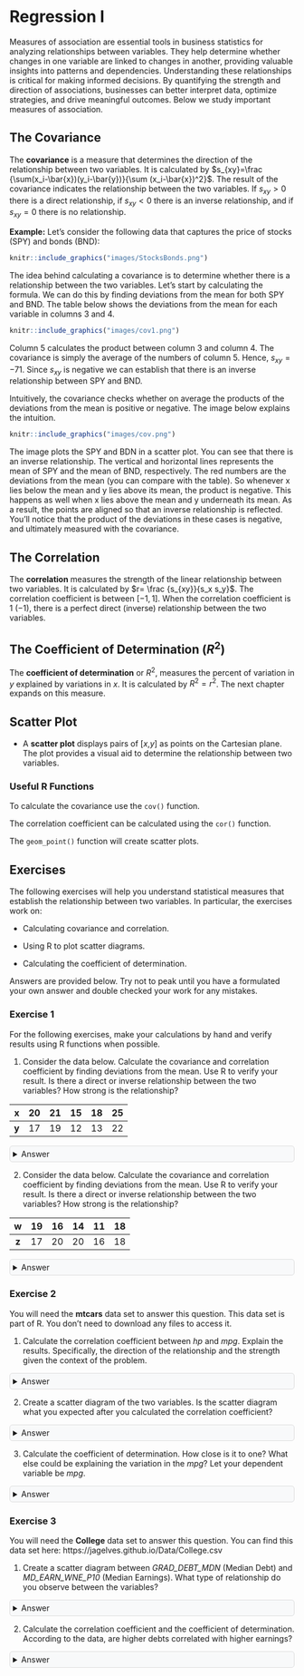 <style>
details {
  background-color: #F8F9FA;
  padding: 5px;
  border: 1px solid #ddd; /* Light border */
  border-radius: 5px; /* Rounded corners */
  margin: 10px 0; /* Spacing */
}

details summary {
  cursor: pointer; /* Pointer cursor for interactivity */
}
</style>

# Regression I

Measures of association are essential tools in business statistics for analyzing relationships between variables. They help determine whether changes in one variable are linked to changes in another, providing valuable insights into patterns and dependencies. Understanding these relationships is critical for making informed decisions. By quantifying the strength and direction of associations, businesses can better interpret data, optimize strategies, and drive meaningful outcomes. Below we study important measures of association.

## The Covariance
The **covariance** is a measure that determines the direction of the relationship between two variables. It is calculated by $s_{xy}=\frac {\sum(x_i-\bar{x})(y_i-\bar{y})}{\sum (x_i-\bar{x})^2}$. The result of the covariance indicates the relationship between the two variables. If $s_{xy}>0$ there is a direct relationship, if $s_{xy}<0$ there is an inverse relationship, and if $s_{xy}=0$ there is no relationship.

**Example:** Let's consider the following data that captures the price of stocks (SPY) and bonds (BND):

```r
knitr::include_graphics("images/StocksBonds.png")
```

The idea behind calculating a covariance is to determine whether there is a relationship between the two variables. Let's start by calculating the formula. We can do this by finding deviations from the mean for both SPY and BND. The table below shows the deviations from the mean  for each variable in columns 3 and 4.

```r
knitr::include_graphics("images/cov1.png")
```
Column 5 calculates the product between column 3 and column 4. The covariance is simply the average of the numbers of column 5. Hence, $s_{xy}=-71$. Since $s_{xy}$ is negative we can establish that there is an inverse relationship between SPY and BND.

Intuitively, the covariance checks whether on average the products of the deviations from the mean is positive or negative. The image below explains the intuition.

```r
knitr::include_graphics("images/cov.png")
```
The image plots the SPY and BDN in a scatter plot. You can see that there is an inverse relationship. The vertical and horizontal lines represents the mean of SPY and the mean of BND, respectively. The red numbers are the deviations from the mean (you can compare with the table). So whenever x lies below the mean and y lies above its mean, the product is negative. This happens as well when x lies above the mean and y underneath its mean. As a result, the points are aligned so that an inverse relationship is reflected. You'll notice that the product of the deviations in these cases is negative, and ultimately measured with the covariance.

## The Correlation

The **correlation** measures the strength of the linear relationship between two variables. It is calculated by $r= \frac {s_{xy}}{s_x s_y}$. The correlation coefficient is between $[-1,1]$. When the correlation coefficient is $1$ ($-1$), there is a perfect direct (inverse) relationship between the two variables.

## The Coefficient of Determination ($R^2$)
The **coefficient of determination** or $R^2$, measures the percent of variation in $y$ explained by variations in $x$. It is calculated by $R^2=r^2$. The next chapter expands on this measure.

## Scatter Plot
-   A **scatter plot** displays pairs of \[$x$,$y$\] as points on the Cartesian plane. The plot provides a visual aid to determine the relationship between two variables.

### Useful R Functions {.unnumbered}

To calculate the covariance use the `cov()` function.

The correlation coefficient can be calculated using the `cor()` function.

The `geom_point()` function will create scatter plots.

## Exercises

The following exercises will help you understand statistical measures that establish the relationship between two variables. In particular, the exercises work on:

-   Calculating covariance and correlation.

-   Using R to plot scatter diagrams.

-   Calculating the coefficient of determination.

Answers are provided below. Try not to peak until you have a formulated your own answer and double checked your work for any mistakes.

### Exercise 1 {.unnumbered}

For the following exercises, make your calculations by hand and verify results using R functions when possible.

1.  Consider the data below. Calculate the covariance and correlation coefficient by finding deviations from the mean. Use R to verify your result. Is there a direct or inverse relationship between the two variables? How strong is the relationship?

| **x** | 20  | 21  | 15  | 18  | 25  |
|:-----:|:---:|:---:|:---:|:---:|:---:|
| **y** | 17  | 19  | 12  | 13  | 22  |

<details>

<summary>Answer</summary>
*The covariance is $14.9$ and the correlation is $0.96$. The results indicate that there is a strong direct relationship between the two variables.*

*Let's start by finding the deviations from the mean for the x variable in R.*

```r
x<-c(20,21,15,18,25)
(devx<-x-mean(x))
```

*We will do the same with y:*

```r
y<-c(17,19,12,13,22)
(devy<-y-mean(y))
```

*Note that when the deviations in x are negative (positive), they are also negative (positive) in y. This is indicative of a direct relationship between the two variables. The covariance is given by:*

```r
(Ex1Cov<-sum(devx*devy)/(length(devx)-1))
```

*We can verify this by using `cov()` function in R.*

```r
cov(x,y)
```

*The correlation coefficient is found by dividing the covariance over the product of standard deviations. In R:*

```r
(Ex1Cor<-Ex1Cov/(sd(x)*sd(y)))
```

*We can once more verify the result in R with the built in function `cor()`.*

```r
cor(x,y)
```
</details>

2.  Consider the data below. Calculate the covariance and correlation coefficient by finding deviations from the mean. Use R to verify your result. Is there a direct or inverse relationship between the two variables? How strong is the relationship?

| **w** | 19  | 16  | 14  | 11  | 18  |
|:-----:|:---:|:---:|:---:|:---:|:---:|
| **z** | 17  | 20  | 20  | 16  | 18  |

<details>

<summary>Answer</summary>
*The covariance is $0.85$ and the correlation is $0.148$. The results indicate that there is a very weak direct relationship between the two variables. They might be unrelated.*

*Let's start with w and finding the deviations from the mean in R.*

```r
w<-c(19,16,14,11,18)
(devw<-w-mean(w))
```

*We will do the same with z:*

```r
z<-c(17,20,20,16,18)
(devz<-z-mean(z))
```

*The covariance is given by:*

```r
(Ex2Cov<-sum(devw*devz)/(length(devz)-1))
```

*We can verify this with the `cov()` function in R.*

```r
cov(w,z)
```

*The correlation coefficient is found by dividing the covariance over the product of standard deviations. In R:*

```r
(Ex2Cor<-Ex2Cov/(sd(z)*sd(w)))
```

*We can once more verify the result in R with the built in function `cor()`.*

```r
cor(w,z)
```

</details>

### Exercise 2 {.unnumbered}

You will need the **mtcars** data set to answer this question. This data set is part of R. You don't need to download any files to access it.

1.  Calculate the correlation coefficient between *hp* and *mpg*. Explain the results. Specifically, the direction of the relationship and the strength given the context of the problem.

<details>

<summary>Answer</summary>
*The correlation coefficient is $-0.78$. This is indicative of a moderately strong inverse relationship between mpg and mp.*

*In R we can easily calculate the correlation coefficient with the `cor()` function.*

```r
cor(mtcars$mpg,mtcars$hp)
```
</details>

2.  Create a scatter diagram of the two variables. Is the scatter diagram what you expected after you calculated the correlation coefficient?

<details>

<summary>Answer</summary>
The scatter diagram is downward sloping. Most points are close to the trend line. It is what was expected from a correlation coefficient of $-0.78$.

```r
library(tidyverse)
library(ggthemes)
mtcars %>% ggplot() + 
  geom_point(aes(y=mpg,x=hp), col="black",
             bg="grey", pch=21) +
  geom_smooth(aes(y=mpg,x=hp), formula=y~x,
              method="lm", se=F) +
  theme_clean()
```
</details>

3.  Calculate the coefficient of determination. How close is it to one? What else could be explaining the variation in the *mpg*? Let your dependent variable be *mpg*.

<details>

<summary>Answer</summary>
*The coefficient of determination is $0.6$. This value is not very close to one. This is expected since miles per gallon can also vary because of the cars weight, and fuel efficiency. It makes sense that the hp only explains $60$% of the total variation.*

*In R we can calculate the coefficient of determination by squaring the correlation coefficient.*

```r
cor(mtcars$mpg,mtcars$hp)^2
```

</details>

### Exercise 3 {.unnumbered}

You will need the **College** data set to answer this question. You can find this data set here: https://jagelves.github.io/Data/College.csv

1.  Create a scatter diagram between *GRAD_DEBT_MDN* (Median Debt) and *MD_EARN_WNE_P10* (Median Earnings). What type of relationship do you observe between the variables?

<details>

<summary>Answer</summary>
*It seems like there is a direct relationship between both variables. The more debt you take, the higher the salary.*

*Start by loading the data. We'll use the `read_csv()` function:*

```r
library(tidyverse)
College<-read_csv("https://jagelves.github.io/Data/College.csv")
```

The two variables of interest are *GRAD_DEBT_MDN* and *MD_EARN_WNE_P10*. The following code creates the scatter plot:

```r
College %>% ggplot() + 
  geom_point(aes(y=GRAD_DEBT_MDN,x=MD_EARN_WNE_P10), col="black",
             bg="grey", pch=21) +
  geom_smooth(aes(y=GRAD_DEBT_MDN,x=MD_EARN_WNE_P10), formula=y~x,
              method="lm", se=F) +
  theme_clean()
```

</details>

2.  Calculate the correlation coefficient and the coefficient of determination. According to the data, are higher debts correlated with higher earnings?

<details>

<summary>Answer</summary>
*The correlation coefficient shows a moderate direct relationship between earnings and debt $0.46$. The coefficient of determination indicates that only $21$% of the variation in earnings can be explained by debt.*

*In R we can start with the correlation coefficient:*

```r
(Correlation<-cor(College$GRAD_DEBT_MDN,
                  College$MD_EARN_WNE_P10,"complete.obs"))
```

*We can simply square the correlation to obtain the coefficient of determination:*

```r
Correlation^2
```
</details>

